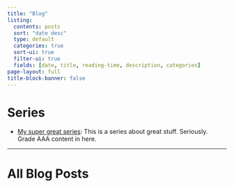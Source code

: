 ```yaml
---
title: "Blog"
listing:
  contents: posts
  sort: "date desc"
  type: default
  categories: true
  sort-ui: true
  filter-ui: true 
  fields: [date, title, reading-time, description, categories]
page-layout: full
title-block-banner: false
---
```



# Series

<!-- Link to html file here (change filename.qmd to filename.html) -->
- [My super great series](series1.html): This is a series about great stuff. Seriously. Grade AAA content in here.

---

# All Blog Posts
